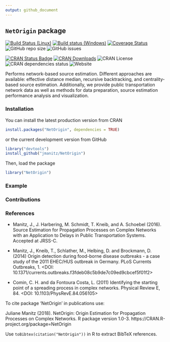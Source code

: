 ```yaml
---
output: github_document
---
```


## `NetOrigin` package

[![Build Status (Linux)](https://travis-ci.org/jmanitz/NetOrigin.svg?branch=master)](https://travis-ci.org/jmanitz/NetOrigin)
[![Build status (Windows)](https://ci.appveyor.com/api/projects/status/github/jmanitz/NetOrigin?branch=master&svg=true)](https://ci.appveyor.com/project/jmanitz/NetOrigin/branch/master)
[![Coverage Status](https://coveralls.io/repos/github/jmanitz/NetOrigin/badge.svg?branch=master)](https://coveralls.io/github/jmanitz/NetOrigin?branch=master)
![GitHub repo size](https://img.shields.io/github/repo-size/jmanitz/NetOrigin)
![GitHub issues](https://img.shields.io/github/issues/jmanitz/NetOrigin)

[![CRAN Status Badge](http://www.r-pkg.org/badges/version/NetOrigin)](https://CRAN.R-project.org/package=NetOrigin)
[![CRAN Downloads](http://cranlogs.r-pkg.org/badges/NetOrigin)](https://CRAN.R-project.org/package=NetOrigin)
![CRAN License](https://img.shields.io/cran/l/NetOrigin)
![CRAN dependencies status](https://img.shields.io/librariesio/release/CRAN/NetOrigin)
![Website](https://img.shields.io/website?url=http%3A%2F%2FNetOrigin.manitz.org%2F)


Performs network-based source estimation. Different approaches are available: effective distance median, recursive backtracking, and centrality-based source estimation. Additionally, we provide public transportation network data as well as methods for data preparation, source estimation performance analysis and visualization.

### Installation

You can install the latest production version from CRAN

```r
install.packages("NetOrigin", dependencies = TRUE)
```

or the current development version from GitHub

```r
library("devtools")
install_github("jmanitz/NetOrigin")
```

Then, load the package

```r
library("NetOrigin")
```

### Example

<TODO>

### Contributions 

<TODO>

### References

* Manitz, J., J. Harbering, M. Schmidt, T. Kneib, and A. Schoebel (2016). Source Estimation for Propagation Processes on Complex Networks with an Application to Delays in Public Transportation Systems. Accepted at JRSS-C.

* Manitz, J., Kneib, T., Schlather, M., Helbing, D. and Brockmann, D. (2014) Origin detection during food-borne disease outbreaks - a case study of the 2011 EHEC/HUS outbreak in Germany. PLoS Currents Outbreaks, 1. <DOI: 10.1371/currents.outbreaks.f3fdeb08c5b9de7c09ed9cbcef5f01f2>

* Comin, C. H. and da Fontoura Costa, L. (2011) Identifying the starting point of a spreading process in complex networks. Physical Review E, 84. <DOI: 10.1103/PhysRevE.84.056105>

To cite package ‘NetOrigin’ in
publications use:

  Juliane Manitz (2018).
  NetOrigin: Origin Estimation
  for Propagation Processes on
  Complex Networks. R package
  version 1.0-3.
  https://CRAN.R-project.org/package=NetOrigin

Use `toBibtex(citation("NetOrigin"))` in R to extract BibTeX references.

